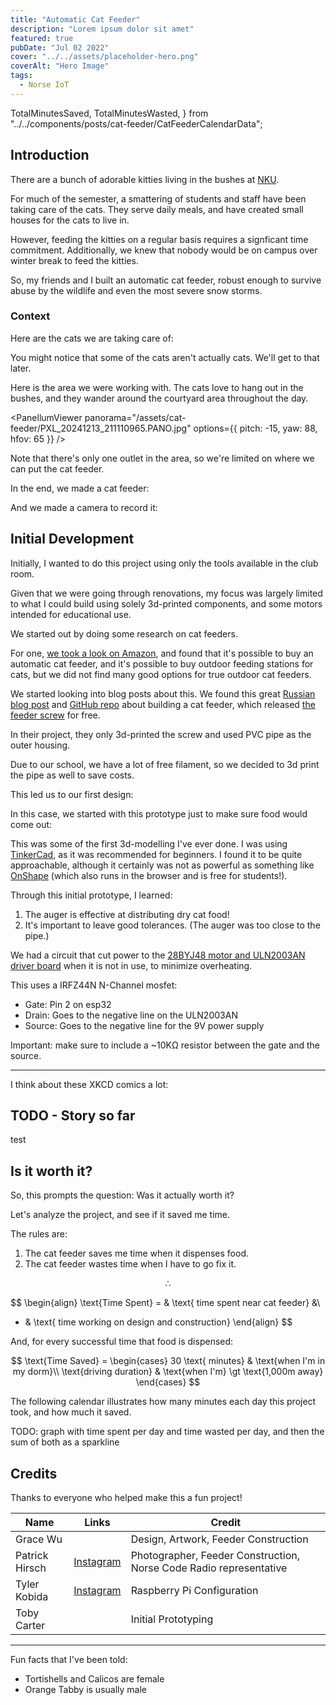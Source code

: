 ```yaml
---
title: "Automatic Cat Feeder"
description: "Lorem ipsum dolor sit amet"
featured: true
pubDate: "Jul 02 2022"
cover: "../../assets/placeholder-hero.png"
coverAlt: "Hero Image"
tags:
  - Norse IoT
---
```


  TotalMinutesSaved,
  TotalMinutesWasted,
} from "../../components/posts/cat-feeder/CatFeederCalendarData";

## Introduction

There are a bunch of adorable kitties living in the bushes at [NKU](https://www.nku.edu/).

For much of the semester, a smattering of students and staff have been taking care of the cats.
They serve daily meals, and have created small houses for the cats to live in.

However, feeding the kitties on a regular basis requires a signficant time commitment.
Additionally, we knew that nobody would be on campus over winter break to feed the kitties.

So, my friends and I built an automatic cat feeder, robust enough to survive abuse by the
wildlife and even the most severe snow storms.

### Context

Here are the cats we are taking care of:

<CatPictures />

You might notice that some of the cats aren't actually cats. We'll get to that later.

Here is the area we were working with. The cats love to hang out in the bushes, and they wander around the courtyard area throughout the day.

<PanellumViewer
  panorama="/assets/cat-feeder/PXL_20241213_211110965.PANO.jpg"
  options={{ pitch: -15, yaw: 88, hfov: 65 }}
/>

Note that there's only one outlet in the area, so we're limited on where we can put the cat feeder.

In the end, we made a cat feeder:


<ZoomOptimized
  src={CatFeeder}
  alt="A cat feeder made with a yellow bucket, a silver bucket, and an umbrella"
/>

And we made a camera to record it:


<ZoomOptimized
  src={Camera}
  alt="A cat feeder made with a yellow bucket, a silver bucket, and an umbrella"
  width="300"
/>

## Initial Development

Initially, I wanted to do this project using only the tools available in the club room.

Given that we were going through renovations, my focus was largely limited to what I could build using
solely 3d-printed components, and some motors intended for educational use.

We started out by doing some research on cat feeders.

For one, [we took a look on Amazon](https://www.amazon.com/s?k=Outdoor+cat+feeder), and found that it's possible to buy an automatic cat feeder,
and it's possible to buy outdoor feeding stations for cats, but we did not find many good options for true outdoor cat feeders.

We started looking into blog posts about this. We found
this great [Russian blog post](https://alexgyver.ru/gyverfeed2/) and [GitHub repo](https://github.com/AlexGyver/GyverFeed2)
about building a cat feeder, which released [the feeder screw](https://www.thingiverse.com/thing:4753380) for free.

In their project, they only 3d-printed the screw and used PVC pipe as the outer housing.

Due to our school, we have a lot of free filament, so we decided to 3d print the pipe as well to save costs.

This led us to our first design:

<AnnotatedStl client:load url="/assets/cat-feeder/version1.stl" name="Initial Auger Design" />

In this case, we started with this prototype just to make sure food would come out:


<ZoomOptimized src={InitialDesign} alt="A circuit as defined below" width="500" />

This was some of the first 3d-modelling I've ever done. I was using [TinkerCad](https://www.tinkercad.com/), as it was recommended for beginners.
I found it to be quite approachable, although it certainly was not as powerful as something like [OnShape](https://www.onshape.com/en/)
(which also runs in the browser and is free for students!).

Through this initial prototype, I learned:

1. The auger is effective at distributing dry cat food!
2. It's important to leave good tolerances. (The auger was too close to the pipe.)

We had a circuit that cut power to the
[28BYJ48 motor and ULN2003AN driver board](https://lastminuteengineers.com/28byj48-stepper-motor-arduino-tutorial/)
when it is not in use, to minimize overheating.


<ZoomOptimized src={Circuit} alt="A circuit as defined below" width="600" />

This uses a IRFZ44N N-Channel mosfet:

- Gate: Pin 2 on esp32
- Drain: Goes to the negative line on the ULN2003AN
- Source: Goes to the negative line for the 9V power supply

Important: make sure to include a ~10KΩ resistor between the gate and the source.

---

I think about these XKCD comics a lot:

<div style={{ display: "flex" }}>
  <div style={{ flex: 1 }}>
    <ZoomImage
      imageProps={{
        height: "300",
        width: "300",
        alt: "Don't forget the time you spend finding the chart to look up what you save. And the time spent reading this reminder about the time spent. And the time trying to figure out if either of those actually make sense. Remember, every second counts toward your life total, including these right now.",
        src: "https://imgs.xkcd.com/comics/is_it_worth_the_time.png",
      }}
      attribution="XKCD 1205"
      attributionLink="https://xkcd.com/1205/"
    />
  </div>
  <div style={{ flex: 1 }}>
    <ZoomImage
      imageProps={{
        height: "300",
        width: "300",
        alt: "'Automating' comes from the roots 'auto-' meaning 'self-', and 'mating', meaning 'screwing'",
        src: "https://imgs.xkcd.com/comics/automation.png",
      }}
      attribution="XKCD 1319"
      attributionLink="https://xkcd.com/1319/"
    />
  </div>
</div>

## TODO - Story so far

<QuoteBlock>test</QuoteBlock>

## Is it worth it?

So, this prompts the question: Was it actually worth it?

Let's analyze the project, and see if it saved me time.

The rules are:

1. The cat feeder saves me time when it dispenses food.
1. The cat feeder wastes time when I have to go fix it.

$$
\therefore
$$

$$
\begin{align}
\text{Time Spent} = & \text{ time spent near cat feeder} &\\
+ & \text{ time working on design and construction}
\end{align}
$$

And, for every successful time that food is dispensed:

$$
\text{Time Saved} = \begin{cases}
    30 \text{ minutes} & \text{when I'm in my dorm}\\
    \text{driving duration}                     & \text{when I'm} \gt \text{1,000m away}
\end{cases}
$$

The following calendar illustrates how many minutes each day this project <span class="text-red-400">took</span>, and how much it <span class="text-green-400">saved</span>.

<CatFeederCalendar client:load />

TODO: graph with time spent per day and time wasted per day, and then the sum of both as a sparkline

<TotalMinutesWasted />

<TotalMinutesSaved />

## Credits

Thanks to everyone who helped make this a fun project!

| **Name**       | **Links**                                              | **Credit**                                                         |
| -------------- | ------------------------------------------------------ | ------------------------------------------------------------------ |
| Grace Wu       |                                                        | Design, Artwork, Feeder Construction                               |
| Patrick Hirsch | [Instagram](https://www.instagram.com/patrickhirsch28) | Photographer, Feeder Construction, Norse Code Radio representative |
| Tyler Kobida   | [Instagram](https://www.instagram.com/kobisteve07/)    | Raspberry Pi Configuration                                         |
| Toby Carter    |                                                        | Initial Prototyping                                                |

---

Fun facts that I've been told:

- Tortishells and Calicos are female
- Orange Tabby is usually male
